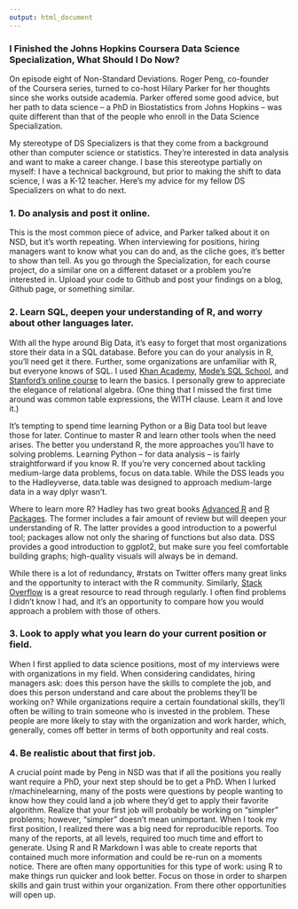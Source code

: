 ```yaml
---
output: html_document
---
```


### I Finished the Johns Hopkins Coursera Data Science Specialization, What Should I Do Now?

On episode eight of Non-Standard Deviations. Roger Peng,  co-founder of the Coursera series, turned to co-host Hilary Parker for her thoughts since she works outside academia. Parker offered some good advice, but her path to data science -- a PhD in Biostatistics from Johns Hopkins -- was quite different than that of the people who enroll in the Data Science Specialization.

My stereotype of DS Specializers is that they come from a background other than computer science or statistics. They're interested in data analysis and want to make a career change. I base this stereotype partially on myself: I have a technical background, but prior to making the shift to data science, I was a K-12 teacher. Here's my advice for my fellow DS Specializers on what to do next.

### 1. Do analysis and post it online.

This is the most common piece of advice, and Parker talked about it on NSD, but it's worth repeating. When interviewing for positions, hiring managers want to know what you can do and, as the cliche goes, it's better to show than tell. As you go through the Specialization, for each course project, do a similar one on a different dataset or a problem you're interested in. Upload your code to Github and post your findings on a blog, Github page, or something similar. 

### 2. Learn SQL, deepen your understanding of R, and worry about other languages later.

With all the hype around Big Data, it's easy to forget that most organizations store their data in a SQL database. Before you can do your analysis in R, you'll need get it there. Further, some organizations are unfamiliar with R, but everyone knows of SQL. I used [Khan Academy](https://www.khanacademy.org/computing/computer-programming/sql), [Mode's SQL School](https://sqlschool.modeanalytics.com/), and [Stanford's online course](https://lagunita.stanford.edu/courses/DB/SQL/SelfPaced/about) to learn the basics. I personally grew to appreciate the elegance of relational algebra. (One thing that I missed the first time around was common table expressions, the WITH clause. Learn it and love it.)

It's tempting to spend time learning Python or a Big Data tool but leave those for later. Continue to master R and learn other tools when the need arises. The better you understand R, the more approaches you'll have to solving problems. Learning Python -- for data analysis -- is fairly straightforward if you know R. If you're very concerned about tackling medium-large data problems, focus on data.table. While the DSS leads you to the Hadleyverse, data.table was designed to approach medium-large data in a way dplyr wasn't.

Where to learn more R? Hadley has two great books [Advanced R](http://adv-r.had.co.nz/) and [R Packages](http://r-pkgs.had.co.nz/). The former includes a fair amount of review but will deepen your understanding of R. The latter provides a good introduction to a powerful tool; packages allow not only the sharing of functions but also data. DSS provides a good introduction to ggplot2, but make sure you feel comfortable building graphs; high-quality visuals will always be in demand.

While there is a lot of redundancy, #rstats on Twitter offers many great links and the opportunity to interact with the R community. Similarly, [Stack Overflow](stackoverflow.com/questions/tagged/r) is a great resource to read through regularly. I often find problems I didn't know I had, and it's an opportunity to compare how you would approach a problem with those of others.

### 3. Look to apply what you learn do your current position or field.

When I first applied to data science positions, most of my interviews were with organizations in my field. When considering candidates, hiring managers ask: does this person have the skills to complete the job, and does this person understand and care about the problems they'll be working on? While organizations require a certain foundational skills, they'll often be willing to train someone who is invested in the problem. These people are more likely to stay with the organization and work harder, which, generally, comes off better in terms of both opportunity and real costs.

### 4. Be realistic about that first job.

A crucial point made by Peng in NSD was that if all the positions you really want require a PhD, your next step should be to get a PhD. When I lurked r/machinelearning, many of the posts were questions by people wanting to know how they could land a job where they'd get to apply their favorite algorithm. Realize that your first job will probably be working on "simpler" problems; however, "simpler" doesn't mean  unimportant. When I took my first position, I realized there was a big need for reproducible reports. Too many of the reports, at all levels, required too much time and effort to generate. Using R and R Markdown I was able to create reports that contained much more information and could be re-run on a moments notice.  There are often many opportunities for this type of work: using R to make things run quicker and look better. Focus on those in order to sharpen skills and gain trust within your organization. From there other opportunities will open up.